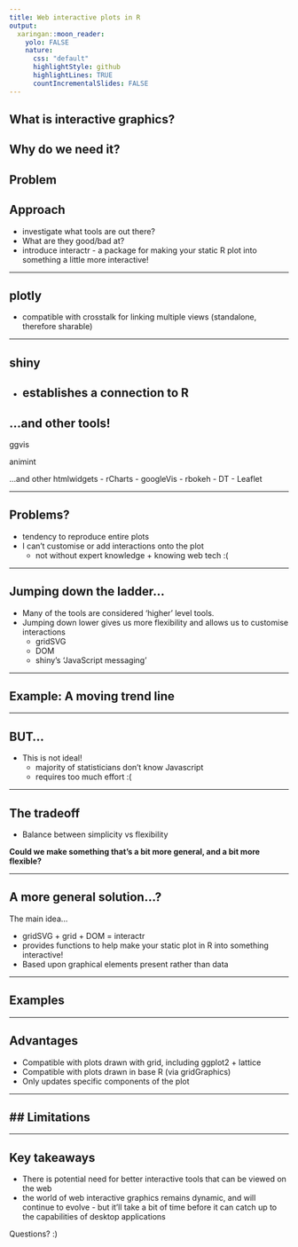 ```yaml
---
title: Web interactive plots in R
output:
  xaringan::moon_reader:
    yolo: FALSE
    nature:
      css: "default"
      highlightStyle: github
      highlightLines: TRUE
      countIncrementalSlides: FALSE
---
```


## What is interactive graphics?

## Why do we need it?

## Problem

## Approach
- investigate what tools are out there?
- What are they good/bad at?
- introduce interactr - a package for making your static R plot into something a little more interactive!

---

## plotly


- compatible with crosstalk for linking multiple views (standalone, therefore sharable)

---

## shiny

- establishes a connection to R
---

## ...and other tools!

ggvis

animint

...and other htmlwidgets
 - rCharts
 - googleVis
 - rbokeh
 - DT
 - Leaflet

---

## Problems?
- tendency to reproduce entire plots
- I can't customise or add interactions onto the plot
  - not without expert knowledge + knowing web tech :(

---

## Jumping down the ladder...

- Many of the tools are considered 'higher' level tools.
- Jumping down lower gives us more flexibility and allows us to customise interactions
  - gridSVG
  - DOM
  - shiny's 'JavaScript messaging'

---

## Example: A moving trend line


---

## BUT...

- This is not ideal!
  - majority of statisticians don't know Javascript
  - requires too much effort :(

---

## The tradeoff

- Balance between simplicity vs flexibility

**Could we make something that's a bit more general, and a bit more flexible?**

---

## A more general solution...?

The main idea...


- gridSVG + grid + DOM = interactr
- provides functions to help make your static plot in R into something interactive!
- Based upon graphical elements present rather than data

---

## Examples


---

## Advantages
- Compatible with plots drawn with grid, including ggplot2 + lattice
- Compatible with plots drawn in base R (via gridGraphics)
- Only updates specific components of the plot

---

## Limitations
-
---

## Key takeaways

- There is potential need for better interactive tools that can be viewed on the web
- the world of web interactive graphics remains dynamic, and will continue to evolve - but it'll take a bit of time before it can catch up to the capabilities of desktop applications

Questions? :)

